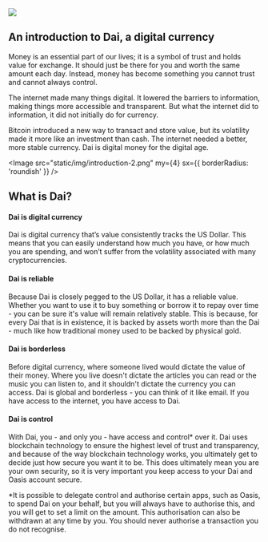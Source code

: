 
<Image src="static/img/introduction-1.svg" my={4} />

## An introduction to Dai, a digital currency

Money is an essential part of our lives; it is a symbol of trust and holds value for exchange. It should just be there for you and worth the same amount each day. Instead, money has become something you cannot trust and cannot always control.

The internet made many things digital. It lowered the barriers to information, making things more accessible and transparent. But what the internet did to information, it did not initially do for currency.

Bitcoin introduced a new way to transact and store value, but its volatility made it more like an investment than cash. The internet needed a better, more stable currency. Dai is digital money for the digital age.

<Image src="static/img/introduction-2.png" my={4} sx={{ borderRadius: 'roundish' }} />

## What is Dai?

#### Dai is digital currency

Dai is digital currency that’s value consistently tracks the US Dollar. This means that you can easily understand how much you have, or how much you are spending, and won’t suffer from the volatility associated with many cryptocurrencies.

#### Dai is reliable

Because Dai is closely pegged to the US Dollar, it has a reliable value. Whether you want to use it to buy something or borrow it to repay over time - you can be sure it's value will remain relatively stable. This is because, for every Dai that is in existence, it is backed by assets worth more than the Dai - much like how traditional money used to be backed by physical gold.

#### Dai is borderless

Before digital currency, where someone lived would dictate the value of their money. Where you live doesn't dictate the articles you can read or the music you can listen to, and it shouldn't dictate the currency you can access. Dai is global and borderless - you can think of it like email. If you have access to the internet, you have access to Dai.

#### Dai is control

With Dai, you - and only you - have access and control* over it. Dai uses blockchain technology to ensure the highest level of trust and transparency, and because of the way blockchain technology works, you ultimately get to decide just how secure you want it to be. This does ultimately mean you are your own security, so it is very important you keep access to your Dai and Oasis account secure.

*It is possible to delegate control and authorise certain apps, such as Oasis, to spend Dai on your behalf, but you will always have to authorise this, and you will get to set a limit on the amount. This authorisation can also be withdrawn at any time by you. You should never authorise a transaction you do not recognise.
